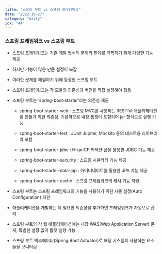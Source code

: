 ```yaml
---
title: "스프링 부트 vs 스프링 프레임워크"
date: "2022-10-27"
category: "daily"
idx: "44"
---
```


### 스프링 프레임워크 vs 스프링 부트

- 스프링 프레임워크는 기존 개발 방식의 문제와 한계를 극복하기 위해 다양한 기능 제공

- 하지만 기능이 많은 만큼 설정이 복잡

- 이러한 문제를 해결하기 위해 등장한 스프링 부트

- 스프링 프레임워크는 각 모듈의 의존성과 버전을 직접 설정해야 했음

- 스프링 부트는 ‘spring-boot-starter’라는 의존성 제공

  - spring-boot-starter-web : 스프링 MVC를 사용하는 RESTful 애플리케이션을 만들기 위한 의존성, 기본적으로 내장 톰캣이 포함되어 jar 형식으로 실행 가능

  - spring-boot-starter-test : JUnit Jupiter, Mockito 등의 테스트용 라이브러리 포함

  - spring-boot-starter-jdbc : HikariCP 커넥션 풀을 활용한 JDBC 기능 제공

  - spring-boot-starter-security : 스프링 시큐리티 기능 제공

  - spring-boot-starter-data-jap : 하이버네이트를 활용한 JPA 기능 제공

  - spring-boot-starter-cache : 스프링 프레임워크의 캐시 기능 지원

- 스프링 부트는 스프링 프레임워크의 기능을 사용하기 위한 자동 설정(Auto Configuration) 지원

- 애플리케이션을 개발하는 데 필요한 의존성을 추가하면 프레임워크가 자동으로 관리

- 스프링 부트의 각 웹 애플리케이션에는 내장 WAS(Web Application Server) 존재, 특별한 설정 없이 톰캣 실행 가능

- 스프링 부트 액추에이터(Spring Boot Actuator)로 해당 시스템이 사용하는 요소들을 모니터링
